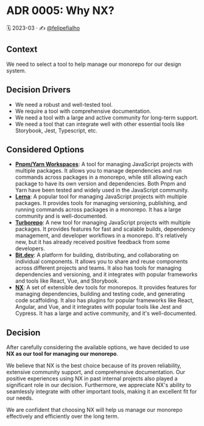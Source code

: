 
<Meta title="Docs/Architecture Decision Records/ADR 0005: Why NX?" />

# ADR 0005: Why NX?

🗓️ 2023-03 · ✍️ [@felipefialho](https://twitter.com/felipefialho_)

## Context

We need to select a tool to help manage our monorepo for our design system.

## Decision Drivers

- We need a robust and well-tested tool.
- We require a tool with comprehensive documentation.
- We need a tool with a large and active community for long-term support.
- We need a tool that can integrate well with other essential tools like Storybook, Jest, Typescript, etc.

## Considered Options

- **[Pnpm/Yarn Workspaces](https://classic.yarnpkg.com/en/docs/workspaces/)**: A tool for managing JavaScript projects with multiple packages. It allows you to manage dependencies and run commands across packages in a monorepo, while still allowing each package to have its own version and dependencies. Both Pnpm and Yarn have been tested and widely used in the JavaScript community.
- **[Lerna](https://lerna.js.org/)**: A popular tool for managing JavaScript projects with multiple packages. It provides tools for managing versioning, publishing, and running commands across packages in a monorepo. It has a large community and is well-documented.
- **[Turborepo](https://turborepo.com/)**: A new tool for managing JavaScript projects with multiple packages. It provides features for fast and scalable builds, dependency management, and developer workflows in a monorepo. It's relatively new, but it has already received positive feedback from some developers.
- **[Bit.dev](https://bit.dev/)**: A platform for building, distributing, and collaborating on individual components. It allows you to share and reuse components across different projects and teams. It also has tools for managing dependencies and versioning, and it integrates with popular frameworks and tools like React, Vue, and Storybook.
- **[NX](https://nx.dev/)**: A set of extensible dev tools for monorepos. It provides features for managing dependencies, building and testing code, and generating code scaffolding. It also has plugins for popular frameworks like React, Angular, and Vue, and it integrates with popular tools like Jest and Cypress. It has a large and active community, and it's well-documented.

## Decision

After carefully considering the available options, we have decided to use **NX as our tool for managing our monorepo**.

We believe that NX is the best choice because of its proven reliability, extensive community support, and comprehensive documentation. Our positive experiences using NX in past internal projects also played a significant role in our decision. Furthermore, we appreciate NX's ability to seamlessly integrate with other important tools, making it an excellent fit for our needs.

We are confident that choosing NX will help us manage our monorepo effectively and efficiently over the long term.
